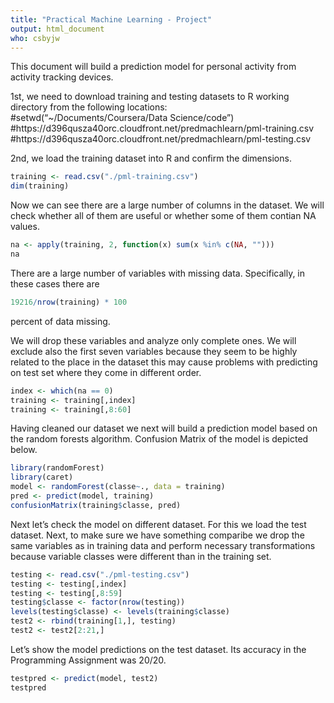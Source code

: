 ```yaml
---
title: "Practical Machine Learning - Project"
output: html_document
who: csbyjw
---
```


This document will build a prediction model for personal activity from activity tracking devices.

1st, we need to download training and testing datasets to R working directory from the following locations:
#setwd("~/Documents/Coursera/Data Science/code")
#https://d396qusza40orc.cloudfront.net/predmachlearn/pml-training.csv
#https://d396qusza40orc.cloudfront.net/predmachlearn/pml-testing.csv

2nd, we load the training dataset into R and confirm the dimensions.
```r
training <- read.csv("./pml-training.csv")
dim(training)
```

Now we can see there are a large number of columns in the dataset. We will check whether all of them are useful or whether some of them contian NA values.
```r
na <- apply(training, 2, function(x) sum(x %in% c(NA, "")))
na
```

There are a large number of variables with missing data. Specifically, in these cases there are
```r
19216/nrow(training) * 100
```
percent of data missing.

We will drop these variables and analyze only complete ones. We will exclude also the first seven variables because they seem to be highly related to the place in the dataset this may cause problems with predicting on test set where they come in different order.

```r
index <- which(na == 0)
training <- training[,index]
training <- training[,8:60]
```

Having cleaned our dataset we next will build a prediction model based on the random forests algorithm. Confusion Matrix of the model is depicted below.
```r
library(randomForest)
library(caret)
model <- randomForest(classe~., data = training)
pred <- predict(model, training)
confusionMatrix(training$classe, pred)
```

Next let's check the model on different dataset. For this we load the test dataset. Next, to make sure we have something comparibe we drop the same variables as in training data and perform necessary transformations because variable classes were different than in the training set.
```r
testing <- read.csv("./pml-testing.csv")
testing <- testing[,index]
testing <- testing[,8:59]
testing$classe <- factor(nrow(testing))
levels(testing$classe) <- levels(training$classe)
test2 <- rbind(training[1,], testing)
test2 <- test2[2:21,]
```

Let's show the model predictions on the test dataset. Its accuracy in the Programming Assignment was 20/20.

```r
testpred <- predict(model, test2)
testpred
```
